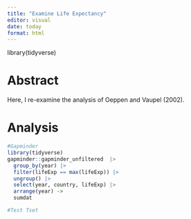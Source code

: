 ```yaml
---
title: "Examine Life Expectancy"
editor: visual
date: today
format: html
---
```

library(tidyverse)

# Abstract

Here, I re-examine the analysis of Oeppen and Vaupel (2002).

# Analysis

```r
#Gapminder
library(tidyverse)
gapminder::gapminder_unfiltered  |> 
  group_by(year) |>
  filter(lifeExp == max(lifeExp)) |>
  ungroup() |>
  select(year, country, lifeExp) |>
  arrange(year) ->
  sumdat  

```
```r
#Test Tset

```

